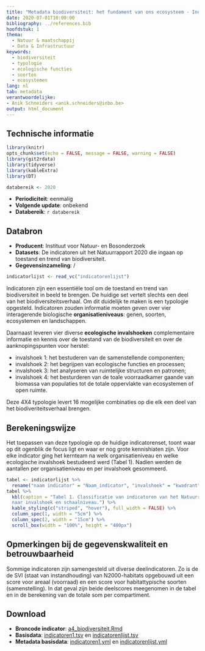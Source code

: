 ```yaml
---
title: "Metadata biodiversiteit: het fundament van ons ecosysteem - Indicatorenset biodiversiteit"
date: 2020-07-01T10:00:00
bibliography: ../references.bib
hoofdstuk: 1
thema:
  - Natuur & maatschappij
  - Data & Infrastructuur
keywords:
  - biodiversiteit
  - typologie
  - ecologische functies
  - soorten
  - ecosystemen
lang: nl
tab: metadata
verantwoordelijke:
- Anik Schneiders <anik.schneiders@inbo.be>
output: html_document
---
```

## Technische informatie

```r
library(knitr)
opts_chunk$set(echo = FALSE, message = FALSE, warning = FALSE)
library(git2rdata)
library(tidyverse)
library(kableExtra)
library(DT)
```

```r
databereik <- 2020
```

- **Periodiciteit**: eenmalig
- **Volgende update**: onbekend
- **Databereik**: `r databereik`

## Databron

- **Producent**: Instituut voor Natuur- en Bosonderzoek
- **Datasets**: De indicatoren uit het Natuurrapport 2020 die ingaan op toestand en trend van biodiversiteit.
- **Gegevensinzameling**: /

```r
indicatorlijst <- read_vc("indicatorenlijst")
```

Indicatoren zijn een essentiële tool om de toestand en trend van biodiversiteit in beeld te brengen.
De huidige set vertelt slechts een deel van het biodiversiteitsverhaal.
Om dit duidelijk te maken is een typologie opgesteld. 
Indicatoren zouden informatie moeten geven over vier interagerende biologische **organisatieniveaus**: genen, soorten, ecosystemen en landschappen.

Daarnaast leveren vier diverse **ecologische invalshoeken** complementaire informatie en kennis over de toestand van de biodiversiteit en over de aanknopingspunten voor herstel:

- invalshoek 1: het bestuderen van de samenstellende componenten;
- invalshoek 2: het begrijpen van ecologische functies en processen;
- invalshoek 3: het analyseren van ruimtelijke structuren en patronen;
- invalshoek 4: het besturderen van de toale voorraadkamer gaande van biomassa van populaties tot de totale oppervlakte van ecosystemen of open ruimte.

Deze 4X4 typologie levert 16 mogelijke combinaties op die elk een deel van het biodiveriteitsverhaal brengen.

## Berekeningswijze

Het toepassen van deze typologie op de huidige indicatorenset, toont waar op dit ogenblik de focus ligt en waar er nog grote kennishiaten zijn. Voor elke indicator ging het kernteam na welk organisatieniveau en welke ecologische invalshoek bestudeerd werd (Tabel 1). Nadien werden de aantallen per organisatieniveau en per invalshoek gesommeerd.

```r
tabel <- indicatorlijst %>%
  rename("naam indicator" = "Naam_indicator", "invalshoek" = "kwadrant")
tabel %>%
  kbl(caption = "Tabel 1. Classificatie van indicatoren van het Natuurrapport
  naar invalshoek en schaalniveau.") %>%
  kable_styling(c("striped", "hover"), full_width = FALSE) %>%
  column_spec(1, width = "5cm") %>%
  column_spec(2, width = "15cm") %>%
  scroll_box(width = "100%", height = "400px")
```

## Opmerkingen bij de gegevenskwaliteit en betrouwbaarheid
Sommige indicatoren zijn samengesteld uit diverse deelindicatoren. 
Zo is de de SVI (staat van instandhouding) van N2000-habitats opgebouwd uit een score voor areaal (voorraad) en een score voor habitattypische soorten (samenstelling). 
In dat geval zijn beide deelscores meegenomen in de tabel en in de berekening van de totale som per compartiment.

## Download

- **Broncode indicator**: [a4_biodiversiteit.Rmd](../a4_biodiversiteit/a4_biodiversiteit.Rmd)
- **Basisdata**: [indicatoren1.tsv](../a4_biodiversiteit/indicatoren1.tsv) en [indicatorenlijst.tsv](../a4_biodiversiteit/indicatorenlijst.tsv)
- **Metadata basisdata**: [indicatoren1.yml](../a4_biodiversiteit/indicatoren1.yml) en [indicatorenlijst.yml](../a4_biodiversiteit/indicatorenlijst.yml)
